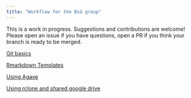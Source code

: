 ```yaml
---
title: "Workflow for the BiG group"
---
```


:::{.callout-note}
This is a work in progress. Suggestions and contributions are welcome! Please open an issue if you have questions, open a PR if you think your branch is ready to be merged.
:::


[Git basics](./git.qmd)

[Rmarkdown Templates](https://github.com/JulianTao/bigrmd)

[Using Agave](./agave.qmd)

[Using rclone and shared google drive](./rclone-gd.qmd)


